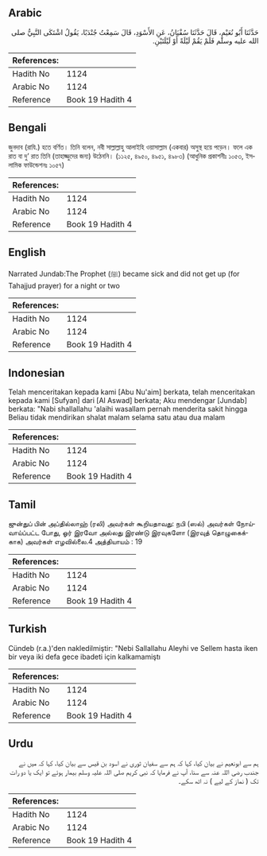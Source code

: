 ## Arabic


<div dir="rtl" lang="ar" style={{fontSize:'larger',backgroundColor:'#f8f9fa',padding:20}}>
حَدَّثَنَا أَبُو نُعَيْمٍ، قَالَ حَدَّثَنَا سُفْيَانُ، عَنِ الأَسْوَدِ، قَالَ سَمِعْتُ جُنْدَبًا، يَقُولُ اشْتَكَى النَّبِيُّ صلى الله عليه وسلم فَلَمْ يَقُمْ لَيْلَةً أَوْ لَيْلَتَيْنِ‏.‏
</div>
<div style={{backgroundColor:'#f8f9fa',padding:20, marginBottom: 10}}><table> <thead> <tr> <th>References:</th> <th></th> </tr> </thead> <tbody><tr><td>Hadith No</td><td>1124</td></tr><tr><td>Arabic No</td><td>1124</td></tr><tr><td>Reference</td><td>Book 19 Hadith 4</td></tr></tbody></table></div>

## Bengali


<div dir="ltr" lang="bn" style={{fontSize:'larger',backgroundColor:'#f8f9fa',padding:20}}>
জুনদাব (রাযি.) হতে বর্ণিত। তিনি বলেন, নবী সাল্লাল্লাহু আলাইহি ওয়াসাল্লাম (একবার) অসুস্থ হয়ে পড়েন। ফলে এক রাত বা দু’ রাত তিনি (তাহাজ্জুদের জন্য) উঠেননি। (১১২৫, ৪৯৫০, ৪৯৫১, ৪৯৮৩) (আধুনিক প্রকাশনীঃ ১০৫৩, ইসলামিক ফাউন্ডেশনঃ ১০৫৭)
</div>
<div style={{backgroundColor:'#f8f9fa',padding:20, marginBottom: 10}}><table> <thead> <tr> <th>References:</th> <th></th> </tr> </thead> <tbody><tr><td>Hadith No</td><td>1124</td></tr><tr><td>Arabic No</td><td>1124</td></tr><tr><td>Reference</td><td>Book 19 Hadith 4</td></tr></tbody></table></div>

## English


<div dir="ltr" lang="en" style={{fontSize:'larger',backgroundColor:'#f8f9fa',padding:20}}>
Narrated Jundab:The Prophet (ﷺ) became sick and did not get up (for Tahajjud prayer) for a night or two
</div>
<div style={{backgroundColor:'#f8f9fa',padding:20, marginBottom: 10}}><table> <thead> <tr> <th>References:</th> <th></th> </tr> </thead> <tbody><tr><td>Hadith No</td><td>1124</td></tr><tr><td>Arabic No</td><td>1124</td></tr><tr><td>Reference</td><td>Book 19 Hadith 4</td></tr></tbody></table></div>

## Indonesian


<div dir="ltr" lang="id" style={{fontSize:'larger',backgroundColor:'#f8f9fa',padding:20}}>
Telah menceritakan kepada kami [Abu Nu'aim] berkata, telah menceritakan kepada kami [Sufyan] dari [Al Aswad] berkata; Aku mendengar [Jundab] berkata: "Nabi shallallahu 'alaihi wasallam pernah menderita sakit hingga Beliau tidak mendirikan shalat malam selama satu atau dua malam
</div>
<div style={{backgroundColor:'#f8f9fa',padding:20, marginBottom: 10}}><table> <thead> <tr> <th>References:</th> <th></th> </tr> </thead> <tbody><tr><td>Hadith No</td><td>1124</td></tr><tr><td>Arabic No</td><td>1124</td></tr><tr><td>Reference</td><td>Book 19 Hadith 4</td></tr></tbody></table></div>

## Tamil


<div dir="ltr" lang="ta" style={{fontSize:'larger',backgroundColor:'#f8f9fa',padding:20}}>
ஜுன்துப் பின் அப்தில்லாஹ் (ரலி) அவர்கள் கூறியதாவது: நபி (ஸல்) அவர்கள் நோய்வாய்ப்பட்ட போது, ஓர் இரவோ அல்லது இரண்டு இரவுகளோ (இரவுத் தொழுகைக்காக) அவர்கள் எழவில்லை.4 அத்தியாயம் : 19
</div>
<div style={{backgroundColor:'#f8f9fa',padding:20, marginBottom: 10}}><table> <thead> <tr> <th>References:</th> <th></th> </tr> </thead> <tbody><tr><td>Hadith No</td><td>1124</td></tr><tr><td>Arabic No</td><td>1124</td></tr><tr><td>Reference</td><td>Book 19 Hadith 4</td></tr></tbody></table></div>

## Turkish


<div dir="ltr" lang="tr" style={{fontSize:'larger',backgroundColor:'#f8f9fa',padding:20}}>
Cündeb (r.a.)'den nakledilmiştir: "Nebi Sallallahu Aleyhi ve Sellem hasta iken bir veya iki defa gece ibadeti için kalkamamiştı
</div>
<div style={{backgroundColor:'#f8f9fa',padding:20, marginBottom: 10}}><table> <thead> <tr> <th>References:</th> <th></th> </tr> </thead> <tbody><tr><td>Hadith No</td><td>1124</td></tr><tr><td>Arabic No</td><td>1124</td></tr><tr><td>Reference</td><td>Book 19 Hadith 4</td></tr></tbody></table></div>

## Urdu


<div dir="rtl" lang="ur" style={{fontSize:'larger',backgroundColor:'#f8f9fa',padding:20}}>
ہم سے ابونعیم نے بیان کیا، کہا کہ ہم سے سفیان ثوری نے اسود بن قیس سے بیان کیا، کہا کہ میں نے جندب رضی اللہ عنہ سے سنا، آپ نے فرمایا کہ نبی کریم صلی اللہ علیہ وسلم بیمار ہوئے تو ایک یا دو رات تک ( نماز کے لیے ) نہ اٹھ سکے۔
</div>
<div style={{backgroundColor:'#f8f9fa',padding:20, marginBottom: 10}}><table> <thead> <tr> <th>References:</th> <th></th> </tr> </thead> <tbody><tr><td>Hadith No</td><td>1124</td></tr><tr><td>Arabic No</td><td>1124</td></tr><tr><td>Reference</td><td>Book 19 Hadith 4</td></tr></tbody></table></div>
